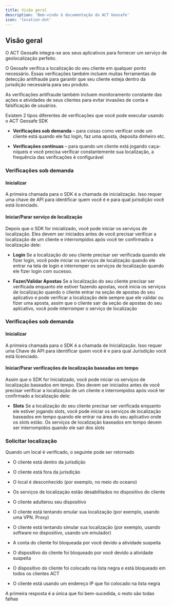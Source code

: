 ```yaml
---
title: Visão geral
description: 'Bem-vindo à documentação do ACT Geosafe'
icon: 'location-dot'
---
```


## Visão geral

O ACT Geosafe integra-se aos seus aplicativos para fornecer um serviço de geolocalização perfeito.

O Geosafe verifica a localização do seu cliente em qualquer ponto necessário. Essas verificações também incluem muitas ferramentas de detecção antifraude para garantir que seu cliente esteja dentro da jurisdição necessária para seu produto.

As verificações antifraude também incluem monitoramento constante das ações e atividades de seus clientes para evitar invasões de conta e falsificação de usuários.

Existem 2 tipos diferentes de verificações que você pode executar usando o ACT Geosafe SDK

- **Verificações sob demanda** – para coisas como verificar onde um cliente está quando ele faz login, faz uma aposta, deposita dinheiro etc.

- **Verificações contínuas** – para quando um cliente está jogando caça-níqueis e você precisa verificar constantemente sua localização, a frequência das verificações é configurável

### Verificações sob demanda

#### Inicializar

A primeira chamada para o SDK é a chamada de inicialização. Isso requer uma chave de API para identificar quem você é e para qual jurisdição você está licenciado.

#### Iniciar/Parar serviço de localização

Depois que o SDK for inicializado, você pode iniciar os serviços de localização. Eles devem ser iniciados antes de você precisar verificar a localização de um cliente e interrompidos após você ter confirmado a localização dele:

- **Login**
Se a localização do seu cliente precisar ser verificada quando ele fizer login, você pode iniciar os serviços de localização quando ele entrar na tela de login e interromper os serviços de localização quando ele fizer login com sucesso.

- **Fazer/Validar Apostas**
Se a localização do seu cliente precisar ser verificada enquanto ele estiver fazendo apostas, você inicia os serviços de localização quando o cliente entrar na seção de apostas do seu aplicativo e pode verificar a localização dele sempre que ele validar ou fizer uma aposta, assim que o cliente sair da seção de apostas do seu aplicativo, você pode interromper o serviço de localização

### Verificações sob demanda

#### Inicializar

A primeira chamada para o SDK é a chamada de Inicialização. Isso requer uma Chave de API para identificar quem você é e para qual Jurisdição você está licenciado.

#### Iniciar/Parar verificações de localização baseadas em tempo

Assim que o SDK for Inicializado, você pode iniciar os serviços de localização baseados em tempo. Eles devem ser iniciados antes de você precisar verificar a localização de um cliente e interrompidos após você ter confirmado a localização dele:

- **Slots**
Se a localização do seu cliente precisar ser verificada enquanto ele estiver jogando slots, você pode iniciar os serviços de localização baseados em tempo quando ele entrar na área do seu aplicativo onde os slots estão. Os serviços de localização baseados em tempo devem ser interrompidos quando ele sair dos slots

### Solicitar localização

Quando um local é verificado, o seguinte pode ser retornado

- <span class="green">O cliente está dentro da jurisdição</span>

- <span class="maroon">O cliente está fora da jurisdição</span>

- <span class="maroon">O local é desconhecido (por exemplo, no meio do oceano) </span>

- <span class="maroon">Os serviços de localização estão desabilitados no dispositivo do cliente </span>

- <span class="maroon">O cliente adulterou seu dispositivo </span>

- <span class="maroon">O cliente está tentando emular sua localização (por exemplo, usando uma VPN. Proxy) </span>

- <span class="maroon">O cliente está tentando simular sua localização (por exemplo, usando software no dispositivo, usando um emulador) </span>

- <span class="maroon">A conta do cliente foi bloqueada por você devido a atividade suspeita </span>

- <span class="maroon">O dispositivo do cliente foi bloqueado por você devido a atividade suspeita </span>

- <span class="maroon">O dispositivo do cliente foi colocado na lista negra e está bloqueado em todos os clientes ACT</span>

- <span class="maroon">O cliente está usando um endereço IP que foi colocado na lista negra</span>

A primeira resposta é a única que foi bem-sucedida, o resto são todas falhas
